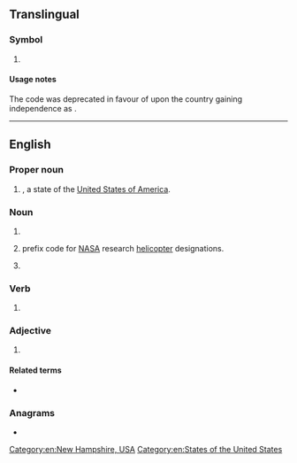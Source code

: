 {{also|Nh|nH|n.h.|N.H.|nḥ|nḫ}}
==Translingual==

===Symbol===
{{mul-symbol}}

# {{ISO 3166|1|2|obs=1|New Hebrides|from=1974|to=1980}}
#: {{syn|mul|VU|qq1=1980{{ndash}}present, as {{w|Vanuatu}}}}

====Usage notes====
The code was deprecated in favour of {{l|mul|VU}} upon the country gaining independence as {{w|Vanuatu}}.

----

==English==

===Proper noun===
{{head|en|proper noun}}

# {{abbreviation of|en|[[New Hampshire]]|nodot=1}}, a state of the [[United States of America]].

===Noun===
{{en-noun}}

# {{init of|en|[[nursing home]]}}
# {{lb|en|US|aviation}} prefix code for [[NASA]] research [[helicopter]] designations.
# {{lb|en|athletics}} {{abbreviation of|en|no-height}}

===Verb===
{{en-verb}}

# {{lb|en|athletics}} {{abbreviation of|en|no-height}}

===Adjective===
{{en-adj|-}}

# {{lb|en|philately}} {{initialism of|en|[[never]] [[hinged]]}}

====Related terms====
* {{l|en|MNH}}

===Anagrams===
* {{anagrams|en|a=hn|HN|Hn.}}

[[Category:en:New Hampshire, USA]]
[[Category:en:States of the United States]]